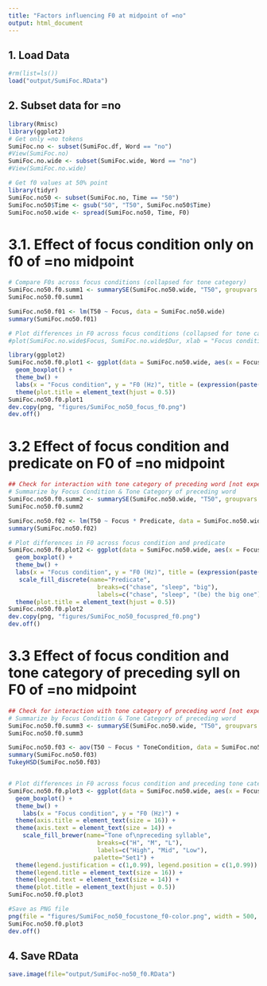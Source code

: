```yaml
---
title: "Factors influencing F0 at midpoint of =no"
output: html_document
---
```


## 1. Load Data
```r
#rm(list=ls())
load("output/SumiFoc.RData")
```

## 2. Subset data for =no
```r
library(Rmisc)
library(ggplot2)
# Get only =no tokens
SumiFoc.no <- subset(SumiFoc.df, Word == "no")
#View(SumiFoc.no)
SumiFoc.no.wide <- subset(SumiFoc.wide, Word == "no")
#View(SumiFoc.no.wide)

# Get f0 values at 50% point
library(tidyr)
SumiFoc.no50 <- subset(SumiFoc.no, Time == "50")
SumiFoc.no50$Time <- gsub("50", "T50", SumiFoc.no50$Time)
SumiFoc.no50.wide <- spread(SumiFoc.no50, Time, F0)
```

# 3.1. Effect of focus condition only on f0 of =no midpoint
```r
# Compare F0s across focus conditions (collapsed for tone category)
SumiFoc.no50.f0.summ1 <- summarySE(SumiFoc.no50.wide, "T50", groupvars = "Focus", na.rm = TRUE)
SumiFoc.no50.f0.summ1

SumiFoc.no50.f01 <- lm(T50 ~ Focus, data = SumiFoc.no50.wide)
summary(SumiFoc.no50.f01)

# Plot differences in F0 across focus conditions (collapsed for tone category)
#plot(SumiFoc.no.wide$Focus, SumiFoc.no.wide$Dur, xlab = "Focus condition", ylab = "F0 (ms)", main = expression(paste("F0 of ", italic("=no"), " by focus condition")))

library(ggplot2)
SumiFoc.no50.f0.plot1 <- ggplot(data = SumiFoc.no50.wide, aes(x = Focus, fill = Focus, y = T50)) +
  geom_boxplot() +
  theme_bw() +
  labs(x = "Focus condition", y = "F0 (Hz)", title = (expression(paste("F0 at midpoint of ", italic("=no"), ", by focus condition")))) +
  theme(plot.title = element_text(hjust = 0.5))
SumiFoc.no50.f0.plot1
dev.copy(png, "figures/SumiFoc_no50_focus_f0.png")
dev.off()
```

# 3.2 Effect of focus condition and predicate on F0 of =no midpoint
```r
## Check for interaction with tone category of preceding word [not expected]
# Summarize by Focus Condition & Tone Category of preceding word
SumiFoc.no50.f0.summ2 <- summarySE(SumiFoc.no50.wide, "T50", groupvars = c("Focus", "Predicate"), na.rm = TRUE)
SumiFoc.no50.f0.summ2

SumiFoc.no50.f02 <- lm(T50 ~ Focus * Predicate, data = SumiFoc.no50.wide)
summary(SumiFoc.no50.f02)

# Plot differences in F0 across focus condition and predicate
SumiFoc.no50.f0.plot2 <- ggplot(data = SumiFoc.no50.wide, aes(x = Focus, fill = Predicate,  y = T50)) +
  geom_boxplot() +
  theme_bw() +
  labs(x = "Focus condition", y = "F0 (Hz)", title = (expression(paste("F0 at midpoint of ", italic("=no"), ", by focus condition and predicate")))) +
   scale_fill_discrete(name="Predicate",
                         breaks=c("chase", "sleep", "big"),
                         labels=c("chase", "sleep", "(be) the big one")) +
  theme(plot.title = element_text(hjust = 0.5))
SumiFoc.no50.f0.plot2
dev.copy(png, "figures/SumiFoc_no50_focuspred_f0.png")
dev.off()
```

# 3.3 Effect of focus condition and tone category of preceding syll on F0 of =no midpoint
```r
## Check for interaction with tone category of preceding word [not expected]
# Summarize by Focus Condition & Tone Category of preceding word
SumiFoc.no50.f0.summ3 <- summarySE(SumiFoc.no50.wide, "T50", groupvars = c("Focus", "ToneCondition"), na.rm = TRUE)
SumiFoc.no50.f0.summ3

SumiFoc.no50.f03 <- aov(T50 ~ Focus * ToneCondition, data = SumiFoc.no50.wide)
summary(SumiFoc.no50.f03)
TukeyHSD(SumiFoc.no50.f03)


# Plot differences in F0 across focus condition and preceding tone category
SumiFoc.no50.f0.plot3 <- ggplot(data = SumiFoc.no50.wide, aes(x = Focus, fill = ToneCondition,  y = T50)) +
  geom_boxplot() +
  theme_bw() +
    labs(x = "Focus condition", y = "F0 (Hz)") +
  theme(axis.title = element_text(size = 16)) +
  theme(axis.text = element_text(size = 14)) +
    scale_fill_brewer(name="Tone of\npreceding syllable",
                         breaks=c("H", "M", "L"),
                         labels=c("High", "Mid", "Low"),
                        palette="Set1") +
  theme(legend.justification = c(1,0.99), legend.position = c(1,0.99)) +
  theme(legend.title = element_text(size = 16)) +
  theme(legend.text = element_text(size = 14)) +
  theme(plot.title = element_text(hjust = 0.5))
SumiFoc.no50.f0.plot3

#Save as PNG file
png(file = "figures/SumiFoc_no50_focustone_f0-color.png", width = 500, height = 450, res = 72)
SumiFoc.no50.f0.plot3
dev.off()
```

## 4. Save RData
```r
save.image(file="output/SumiFoc-no50_f0.RData")
```
